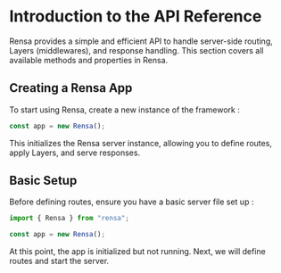 # Introduction to the API Reference

Rensa provides a simple and efficient API to handle server-side routing, Layers (middlewares), and response handling. This section covers all available methods and properties in Rensa.

## Creating a Rensa App

To start using Rensa, create a new instance of the framework :
```js
const app = new Rensa();
```

This initializes the Rensa server instance, allowing you to define routes, apply Layers, and serve responses.

## Basic Setup

Before defining routes, ensure you have a basic server file set up :
```js
import { Rensa } from "rensa";

const app = new Rensa();
```

At this point, the app is initialized but not running. Next, we will define routes and start the server.
